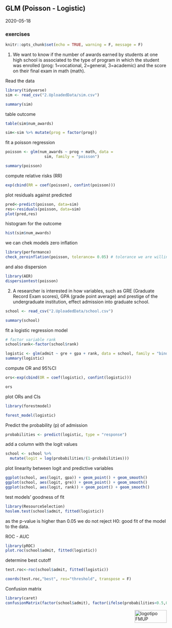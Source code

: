## GLM (Poisson - Logistic)

2020-05-18

### exercises

```r
knitr::opts_chunk$set(echo = TRUE, warning = F, message = F)
```

1. We want to know if the number of awards earned by students at one high school is associated to the type of program in which the student was enrolled (prog: 1=vocational, 2=general, 3=academic) and the score on their final exam in math (math).

Read the data
```r
library(tidyverse)
sim <- read_csv("2.UploadedData/sim.csv")

summary(sim)
```

table outcome
```r
table(sim$num_awards)

sim<-sim %>% mutate(prog = factor(prog))
```

fit a poisson regression
```r
poisson <- glm(num_awards ~ prog + math, data =
                 sim, family = "poisson")

summary(poisson)
```

compute relative risks (RR)
```r
exp(cbind(RR = coef(poisson), confint(poisson)))
```


plot residuals against predicted
```r
pred<-predict(poisson, data=sim)
res<-residuals(poisson, data=sim)
plot(pred,res)
```

histogram for the outcome
```r
hist(sim$num_awards)
```

we can chek models zero inflation
```r
library(performance)
check_zeroinflation(poisson, tolerance= 0.05) # tolerance we are willing to acept
```

and also dispersion
```r
library(AER)
dispersiontest(poisson)
```

2. A researcher is interested in how variables, such as GRE (Graduate Record Exam scores), GPA (grade point average) and prestige of the undergraduate institution, effect admission into graduate school.
```r
school <- read_csv("2.UploadedData/school.csv")

summary(school)
```

fit a logistic regression model
```r
# factor variable rank
school$rank<-factor(school$rank)

logistic <- glm(admit ~ gre + gpa + rank, data = school, family = "binomial")
summary(logistic)
```

compute OR and 95%CI
```r
ors<-exp(cbind(OR = coef(logistic), confint(logistic)))

ors
```

plot ORs and CIs
```r
library(forestmodel)

forest_model(logistic)
```


Predict the probability (p) of admission
```r
probabilities <- predict(logistic, type = "response")
```

add a column with the logit values
```r
school <- school %>%
  mutate(logit = log(probabilities/(1-probabilities))) 
```

plot linearity between logit and predictive variables
```r
ggplot(school, aes(logit, gpa)) + geom_point() + geom_smooth()
ggplot(school, aes(logit, gre)) + geom_point() + geom_smooth()
ggplot(school, aes(logit, rank)) + geom_point() + geom_smooth()
```

test models' goodness of fit
```r
library(ResourceSelection)
hoslem.test(school$admit, fitted(logistic))
```
as the p-value is higher than 0.05 we do not reject H0: good fit of the model to the data.

ROC - AUC
```r
library(pROC)
plot.roc(school$admit, fitted(logistic))
```

determine best cutoff
```r
test.roc<-roc(school$admit, fitted(logistic))

coords(test.roc,"best", res="threshold", transpose = F)
```

Confusion matrix
```r
library(caret)
confusionMatrix(factor(school$admit), factor(ifelse(probabilities<0.5,0,1)))
```



<img src="images/logoFMUP.png" alt="logotipo FMUP" style="width:100px;height:40px;" align="right">



